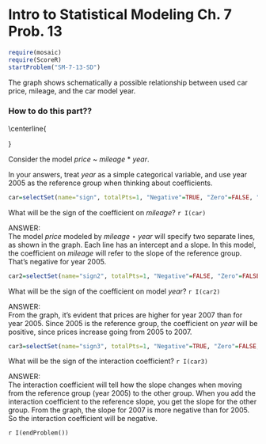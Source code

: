 Intro to Statistical Modeling Ch. 7 Prob. 13
========================================================
```r
require(mosaic)
require(ScoreR)
startProblem("SM-7-13-SD")
```

The graph shows schematically a possible relationship between used car price, mileage, and the car model year.  

### How to do this part??
\centerline{\begin{tikzpicture}[scale=1]
\draw[->] (0,0) -- node[below] {Mileage} (5,0);
\draw[->] (0,0) -- node[above,sloped] {Price} (0,5);
\draw[blue,ultra thick] (.5,5.5) -- node[above,sloped] {Year 2007} (3,2);
\draw[blue,ultra thick] (.5,2.5) -- node[above,sloped] {Year 2005} (4.5,.5);
\end{tikzpicture}}


Consider the model *price* ~ *mileage* * *year*.  

In your answers, treat *year* as a simple categorical variable, and use year 2005 as the reference group when thinking about coefficients.

```r
car=selectSet(name="sign", totalPts=1, "Negative"=TRUE, "Zero"=FALSE, "Positive"=FALSE, "No way to tell from the information given"=FALSE)
```
What will be the sign of the coefficient on *mileage*? `r I(car)`

<aside>
ANSWER:      
The model *price* modeled by *mileage* $\star$ *year* will specify two separate lines, as shown in the graph.  Each line has an intercept and a slope.  In this model, the coefficient on *mileage* will refer to the slope of the reference group.  That's negative for year 2005.
</aside>

```r
car2=selectSet(name="sign2", totalPts=1, "Negative"=FALSE, "Zero"=FALSE, "Positive"=TRUE, "No way to tell from the information given"=FALSE)
```
What will be the sign of the coefficient on model *year*? `r I(car2)` 

<aside>
ANSWER:     
From the graph, it's evident that prices are higher for year 2007 than for year 2005.  Since 2005 is the reference group, the coefficient on *year* will be positive, since prices increase going from 2005 to 2007.
</aside>

```r
car3=selectSet(name="sign3", totalPts=1, "Negative"=TRUE, "Zero"=FALSE, "Positive"=FALSE, "No way to tell from the information given"=FALSE)
```
What will be the sign of the interaction coefficient? `r I(car3)`

<aside>
ANSWER:     
The interaction coefficient will tell how the slope changes when moving from the reference group (year 2005) to the other group.  When you add the interaction coefficient to the reference slope, you get the slope for the other group.  From the graph, the slope for 2007 is more negative than for 2005.  So the interaction coefficient will be negative.
</aside>


`r I(endProblem())`